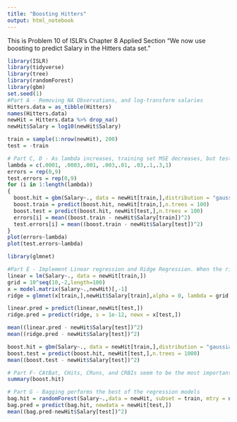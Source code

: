 ```yaml
---
title: "Boosting Hitters"
output: html_notebook
---
```


This is Problem 10 of ISLR's Chapter 8 Applied Section
"We now use boosting to predict Salary in the Hitters data set."

```r
library(ISLR)
library(tidyverse)
library(tree)
library(randomForest)
library(gbm)
set.seed(1)
#Part A - Removing NA Observations, and log-transform salaries
Hitters.data = as_tibble(Hitters)
names(Hitters.data)
newHit = Hitters.data %>% drop_na()
newHit$Salary = log10(newHit$Salary)

train = sample(1:nrow(newHit), 200)
test = -train

# Part C, D - As lambda increases, training set MSE decreases, but test set MSE increases
lambda = c(.0001, .0003,.001, .003,.01, .03,.1,.3,1)
errors = rep(0,9)
test.errors = rep(0,9)
for (i in 1:length(lambda))
{
  boost.hit = gbm(Salary~., data = newHit[train,],distribution = "gaussian",n.trees = 1000, shrinkage = lambda[i], verbose = FALSE)
  boost.train = predict(boost.hit, newHit[train,],n.trees = 100)
  boost.test = predict(boost.hit, newHit[test,],n.trees = 100)
  errors[i] = mean((boost.train - newHit$Salary[train])^2)
  test.errors[i] = mean((boost.train - newHit$Salary[test])^2)
}
plot(errors~lambda)
plot(test.errors~lambda)
```


```r
library(glmnet)

#Part E - Implement Linear regression and Ridge Regression. When the right shrinkage value is selected, it performs better than both linear and ridge regression
linear = lm(Salary~., data = newHit[train,])
grid = 10^seq(10,-2,length=100)
x = model.matrix(Salary~.,newHit)[,-1]
ridge = glmnet(x[train,],newHit$Salary[train],alpha = 0, lambda = grid,thresh = 1e-12)

linear.pred = predict(linear,newHit[test,])
ridge.pred = predict(ridge, s = 1e-12, newx = x[test,])

mean((linear.pred - newHit$Salary[test])^2)
mean((ridge.pred - newHit$Salary[test])^2)

boost.hit = gbm(Salary~., data = newHit[train,],distribution = "gaussian",n.trees = 1000, shrinkage = .0003, verbose = FALSE)
boost.test = predict(boost.hit, newHit[test,],n.trees = 1000)
mean((boost.test - newHit$Salary[test])^2)

# Part F- CAtBat, CHits, CRuns, and CRBIs seem to be the most important predictors, followed by CWalks
summary(boost.hit)

# Part G - Bagging performs the best of the regression models
bag.hit = randomForest(Salary~.,data = newHit, subset = train, mtry = ncol(newHit)-1,ntree = 100)
bag.pred = predict(bag.hit, newdata = newHit[test,])
mean((bag.pred-newHit$Salary[test])^2)

```

